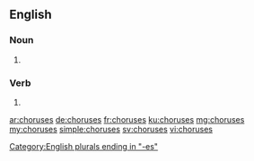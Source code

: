 ==English==

===Noun===
{{head|en|plural}}

# {{plural of|chorus|lang=en}}

===Verb===
{{head|en}}

# {{en-third-person singular of|chorus}}

[[Category:English plurals ending in "-es"]]

[[ar:choruses]]
[[de:choruses]]
[[fr:choruses]]
[[ku:choruses]]
[[mg:choruses]]
[[my:choruses]]
[[simple:choruses]]
[[sv:choruses]]
[[vi:choruses]]